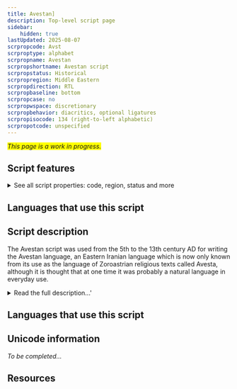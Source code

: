 ```yaml
---
title: Avestan]
description: Top-level script page
sidebar:
    hidden: true
lastUpdated: 2025-08-07
scrpropcode: Avst
scrproptype: alphabet
scrpropname: Avestan
scrpropshortname: Avestan script
scrpropstatus: Historical
scrpropregion: Middle Eastern
scrpropdirection: RTL
scrpropbaseline: bottom
scrpropcase: no
scrpropwspace: discretionary
scrpropbehavior: diacritics, optional ligatures
scrpropisocode: 134 (right-to-left alphabetic)
scrpropotcode: unspecified
---
```


<span style='background-color:yellow'>_This page is a work in progress._</span>


## Script features

<details>
<summary> See all script properties: code, region, status and more</summary>
<ScriptInfo />
</details>

## Languages that use this script

<WsList script='Avst' wsMax='5' />

## Script description

The Avestan script was used from the 5th to the 13th century AD for writing the Avestan language, an Eastern Iranian language which is now only known from its use as the language of Zoroastrian religious texts called Avesta, although it is thought that at one time it was probably a natural language in everyday use.

<details><summary>Read the full description...'</summary>_Not yet available._</details>

## Languages that use this script

<WsList script='Avst' wsMax='5' />

## Unicode information

_To be completed..._

## Resources

<ScriptResources detailSummary='seemore' />

